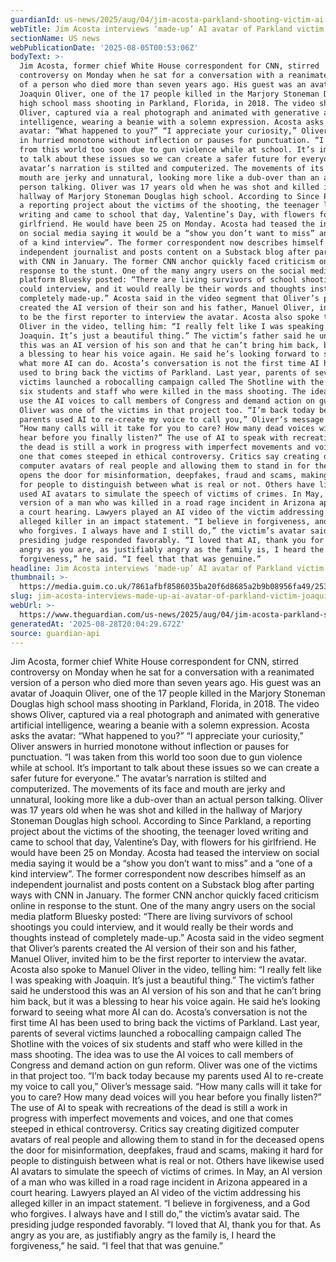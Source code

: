 ```yaml
---
guardianId: us-news/2025/aug/04/jim-acosta-parkland-shooting-victim-ai-interview
webTitle: Jim Acosta interviews ‘made-up’ AI avatar of Parkland victim Joaquin Oliver
sectionName: US news
webPublicationDate: '2025-08-05T00:53:06Z'
bodyText: >-
  Jim Acosta, former chief White House correspondent for CNN, stirred
  controversy on Monday when he sat for a conversation with a reanimated version
  of a person who died more than seven years ago. His guest was an avatar of
  Joaquin Oliver, one of the 17 people killed in the Marjory Stoneman Douglas
  high school mass shooting in Parkland, Florida, in 2018. The video shows
  Oliver, captured via a real photograph and animated with generative artificial
  intelligence, wearing a beanie with a solemn expression. Acosta asks the
  avatar: “What happened to you?” “I appreciate your curiosity,” Oliver answers
  in hurried monotone without inflection or pauses for punctuation. “I was taken
  from this world too soon due to gun violence while at school. It’s important
  to talk about these issues so we can create a safer future for everyone.” The
  avatar’s narration is stilted and computerized. The movements of its face and
  mouth are jerky and unnatural, looking more like a dub-over than an actual
  person talking. Oliver was 17 years old when he was shot and killed in the
  hallway of Marjory Stoneman Douglas high school. According to Since Parkland,
  a reporting project about the victims of the shooting, the teenager loved
  writing and came to school that day, Valentine’s Day, with flowers for his
  girlfriend. He would have been 25 on Monday. Acosta had teased the interview
  on social media saying it would be a “show you don’t want to miss” and a “one
  of a kind interview”. The former correspondent now describes himself as an
  independent journalist and posts content on a Substack blog after parting ways
  with CNN in January. The former CNN anchor quickly faced criticism online in
  response to the stunt. One of the many angry users on the social media
  platform Bluesky posted: “There are living survivors of school shootings you
  could interview, and it would really be their words and thoughts instead of
  completely made-up.” Acosta said in the video segment that Oliver’s parents
  created the AI version of their son and his father, Manuel Oliver, invited him
  to be the first reporter to interview the avatar. Acosta also spoke to Manuel
  Oliver in the video, telling him: “I really felt like I was speaking with
  Joaquin. It’s just a beautiful thing.” The victim’s father said he understood
  this was an AI version of his son and that he can’t bring him back, but it was
  a blessing to hear his voice again. He said he’s looking forward to seeing
  what more AI can do. Acosta’s conversation is not the first time AI has been
  used to bring back the victims of Parkland. Last year, parents of several
  victims launched a robocalling campaign called The Shotline with the voices of
  six students and staff who were killed in the mass shooting. The idea was to
  use the AI voices to call members of Congress and demand action on gun reform.
  Oliver was one of the victims in that project too. “I’m back today because my
  parents used AI to re-create my voice to call you,” Oliver’s message said.
  “How many calls will it take for you to care? How many dead voices will you
  hear before you finally listen?” The use of AI to speak with recreations of
  the dead is still a work in progress with imperfect movements and voices, and
  one that comes steeped in ethical controversy. Critics say creating digitized
  computer avatars of real people and allowing them to stand in for the deceased
  opens the door for misinformation, deepfakes, fraud and scams, making it hard
  for people to distinguish between what is real or not. Others have likewise
  used AI avatars to simulate the speech of victims of crimes. In May, an AI
  version of a man who was killed in a road rage incident in Arizona appeared in
  a court hearing. Lawyers played an AI video of the victim addressing his
  alleged killer in an impact statement. “I believe in forgiveness, and a God
  who forgives. I always have and I still do,” the victim’s avatar said. The
  presiding judge responded favorably. “I loved that AI, thank you for that. As
  angry as you are, as justifiably angry as the family is, I heard the
  forgiveness,” he said. “I feel that that was genuine.”
headline: Jim Acosta interviews ‘made-up’ AI avatar of Parkland victim Joaquin Oliver
thumbnail: >-
  https://media.guim.co.uk/7861afbf8586035ba20f6d8685a2b9b08956fa49/253_0_1349_1080/500.jpg
slug: jim-acosta-interviews-made-up-ai-avatar-of-parkland-victim-joaquin-oliver
webUrl: >-
  https://www.theguardian.com/us-news/2025/aug/04/jim-acosta-parkland-shooting-victim-ai-interview
generatedAt: '2025-08-28T20:04:29.672Z'
source: guardian-api
---
```

Jim Acosta, former chief White House correspondent for CNN, stirred controversy on Monday when he sat for a conversation with a reanimated version of a person who died more than seven years ago. His guest was an avatar of Joaquin Oliver, one of the 17 people killed in the Marjory Stoneman Douglas high school mass shooting in Parkland, Florida, in 2018. The video shows Oliver, captured via a real photograph and animated with generative artificial intelligence, wearing a beanie with a solemn expression. Acosta asks the avatar: “What happened to you?” “I appreciate your curiosity,” Oliver answers in hurried monotone without inflection or pauses for punctuation. “I was taken from this world too soon due to gun violence while at school. It’s important to talk about these issues so we can create a safer future for everyone.” The avatar’s narration is stilted and computerized. The movements of its face and mouth are jerky and unnatural, looking more like a dub-over than an actual person talking. Oliver was 17 years old when he was shot and killed in the hallway of Marjory Stoneman Douglas high school. According to Since Parkland, a reporting project about the victims of the shooting, the teenager loved writing and came to school that day, Valentine’s Day, with flowers for his girlfriend. He would have been 25 on Monday. Acosta had teased the interview on social media saying it would be a “show you don’t want to miss” and a “one of a kind interview”. The former correspondent now describes himself as an independent journalist and posts content on a Substack blog after parting ways with CNN in January. The former CNN anchor quickly faced criticism online in response to the stunt. One of the many angry users on the social media platform Bluesky posted: “There are living survivors of school shootings you could interview, and it would really be their words and thoughts instead of completely made-up.” Acosta said in the video segment that Oliver’s parents created the AI version of their son and his father, Manuel Oliver, invited him to be the first reporter to interview the avatar. Acosta also spoke to Manuel Oliver in the video, telling him: “I really felt like I was speaking with Joaquin. It’s just a beautiful thing.” The victim’s father said he understood this was an AI version of his son and that he can’t bring him back, but it was a blessing to hear his voice again. He said he’s looking forward to seeing what more AI can do. Acosta’s conversation is not the first time AI has been used to bring back the victims of Parkland. Last year, parents of several victims launched a robocalling campaign called The Shotline with the voices of six students and staff who were killed in the mass shooting. The idea was to use the AI voices to call members of Congress and demand action on gun reform. Oliver was one of the victims in that project too. “I’m back today because my parents used AI to re-create my voice to call you,” Oliver’s message said. “How many calls will it take for you to care? How many dead voices will you hear before you finally listen?” The use of AI to speak with recreations of the dead is still a work in progress with imperfect movements and voices, and one that comes steeped in ethical controversy. Critics say creating digitized computer avatars of real people and allowing them to stand in for the deceased opens the door for misinformation, deepfakes, fraud and scams, making it hard for people to distinguish between what is real or not. Others have likewise used AI avatars to simulate the speech of victims of crimes. In May, an AI version of a man who was killed in a road rage incident in Arizona appeared in a court hearing. Lawyers played an AI video of the victim addressing his alleged killer in an impact statement. “I believe in forgiveness, and a God who forgives. I always have and I still do,” the victim’s avatar said. The presiding judge responded favorably. “I loved that AI, thank you for that. As angry as you are, as justifiably angry as the family is, I heard the forgiveness,” he said. “I feel that that was genuine.”
